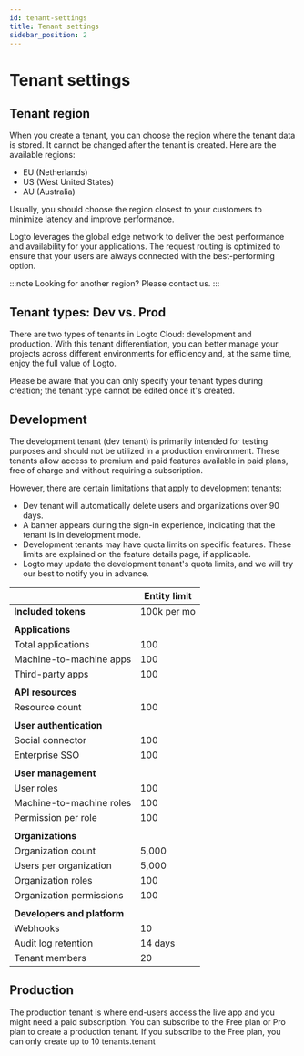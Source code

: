 ```yaml
---
id: tenant-settings
title: Tenant settings
sidebar_position: 2
---
```


# Tenant settings

## Tenant region

When you create a tenant, you can choose the region where the tenant data is stored. It cannot be changed after the tenant is created. Here are the available regions:

- EU (Netherlands)
- US (West United States)
- AU (Australia)

Usually, you should choose the region closest to your customers to minimize latency and improve performance.

Logto leverages the global edge network to deliver the best performance and availability for your applications. The request routing is optimized to ensure that your users are always connected with the best-performing option.

:::note
Looking for another region? Please contact us.
:::

## Tenant types: Dev vs. Prod

There are two types of tenants in Logto Cloud: development and production. With this tenant differentiation, you can better manage your projects across different environments for efficiency and, at the same time, enjoy the full value of Logto.

Please be aware that you can only specify your tenant types during creation; the tenant type cannot be edited once it's created.

## Development

The development tenant (dev tenant) is primarily intended for testing purposes and should not be utilized in a production environment. These tenants allow access to premium and paid features available in paid plans, free of charge and without requiring a subscription.

However, there are certain limitations that apply to development tenants:

- Dev tenant will automatically delete users and organizations over 90 days.
- A banner appears during the sign-in experience, indicating that the tenant is in development mode.
- Development tenants may have quota limits on specific features. These limits are explained on the feature details page, if applicable.
- Logto may update the development tenant's quota limits, and we will try our best to notify you in advance.

|                             | Entity limit |
| --------------------------- | ------------ |
| **Included tokens**         | 100k per mo  |
|                             |              |
| **Applications**            |              |
| Total applications          | 100          |
| Machine-to-machine apps     | 100          |
| Third-party apps            | 100          |
|                             |              |
| **API resources**           |              |
| Resource count              | 100          |
|                             |              |
| **User authentication**     |              |
| Social connector            | 100          |
| Enterprise SSO              | 100          |
|                             |              |
| **User management**         |              |
| User roles                  | 100          |
| Machine-to-machine roles    | 100          |
| Permission per role         | 100          |
|                             |              |
| **Organizations**           |              |
| Organization count          | 5,000        |
| Users per organization      | 5,000        |
| Organization roles          | 100          |
| Organization permissions    | 100          |
|                             |              |
| **Developers and platform** |              |
| Webhooks                    | 10           |
| Audit log retention         | 14 days      |
| Tenant members              | 20           |

## Production

The production tenant is where end-users access the live app and you might need a paid subscription. You can subscribe to the Free plan or Pro plan to create a production tenant. If you subscribe to the Free plan, you can only create up to 10 tenants.tenant
